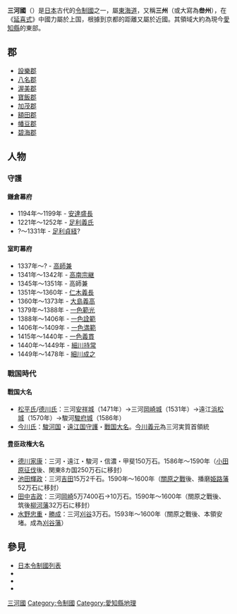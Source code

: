 {{Unreferenced|time=2019-08-09T06:24:18+00:00}}
{{基礎情報 令制国
|国名 = 三河国
|画像 = [[File:Provinces_of_Japan-Mikawa.svg|250px]]
|別称 = 三州・叁州
|所属 = [[東海道|東海道]]
|領域 = [[愛知縣|愛知縣]]東部
|国力 = 上国
|距離 = 近国
|郡= 8郡69鄉
|国府 = 今愛知縣[[豐川市|豐川市]]境內
|国分寺   = 今愛知縣豐川市境內（{{link-ja|三河国分寺}}）
|国分尼寺 = 今愛知縣豐川市境內（{{link-ja|三河国分尼寺跡}}）
|一宮 = [[砥鹿神社|砥鹿神社]]（今愛知縣豐川市境內）
}}

'''三河國'''（{{jpn|j=三河国|kyu=三河國/參河國|hg=みかわのくに|hgt=みかはのくに|rm=Mikawa no kuni|f=y}}）是[[日本|日本]]古代的[[令制國|令制國]]之一，屬[[東海道|東海道]]，又稱'''三州'''（或大寫為'''叁州'''），在《[[延喜式|延喜式]]》中國力屬於上国，根據到京都的距離又屬於近國。其領域大約為現今[[愛知縣|愛知縣]]的東部。

== 郡 ==
* [[設樂郡|設樂郡]]
* [[八名郡|八名郡]]
* [[渥美郡|渥美郡]]
* [[寶飯郡|寶飯郡]]
* [[加茂郡_(三河國)|加茂郡]]
* [[額田郡|額田郡]]
* [[幡豆郡|幡豆郡]]
* [[碧海郡|碧海郡]]

== 人物 ==


=== 守護 ===
==== 鎌倉幕府 ====
* 1194年～1199年 - [[安達盛長|安達盛長]]
* 1221年～1252年 - [[足利義氏_(足利家3代目当主)|足利義氏]]
* ?～1331年 - [[足利貞経|足利貞経]]?

==== 室町幕府 ====
* 1337年～? - [[高師兼|高師兼]]
* 1341年～1342年 - [[高南宗継|高南宗継]]
* 1345年～1351年 - 高師兼
* 1351年～1360年 - [[仁木義長|仁木義長]]
* 1360年～1373年 - [[大島義高|大島義高]]
* 1379年～1388年 - [[一色範光|一色範光]]
* 1388年～1406年 - [[一色詮範|一色詮範]]
* 1406年～1409年 - [[一色満範|一色満範]]
* 1415年～1440年 - [[一色義貫|一色義貫]]
* 1440年～1449年 - [[細川持常|細川持常]]
* 1449年～1478年 - [[細川成之|細川成之]]

=== 戰国時代 ===
==== 戰国大名 ====
*[[松平氏|松平氏]]/[[徳川氏|德川氏]]：三河[[安祥城|安祥城]]（1471年）→三河[[岡崎城|岡崎城]]（1531年）→遠江[[浜松城|浜松城]]（1570年）→駿河[[駿府城|駿府城]]（1586年）
*[[今川氏|今川氏]]：[[駿河国|駿河国]]・[[遠江国|遠江国]][[守護大名|守護]]・[[戦国大名|戰国大名]]。[[今川義元|今川義元]]為三河実質首領統

==== 豊臣政権大名 ====
*[[德川家康|德川家康]]：三河・遠江・駿河・信濃・甲斐150万石。1586年～1590年（[[小田原征伐|小田原征伐]]後、関東8カ国250万石に移封）
*[[池田輝政|池田輝政]]：三河[[吉田城_(三河国)|吉田]]15万2千石。1590年～1600年（[[關原之戦|關原之戰]]後、播磨[[姫路藩|姫路藩]]52万石に移封）
*[[田中吉政|田中吉政]]：三河[[岡崎城|岡崎]]5万7400石→10万石。1590年～1600年（關原之戰後、筑後[[柳河藩|柳河藩]]32万石に移封）
*[[水野忠重|水野忠重]]・[[水野勝成|勝成]]：三河[[刈谷城|刈谷]]3万石。1593年～1600年（關原之戰後、本領安堵。成為[[刈谷藩|刈谷藩]]）

== 參見 ==
* [[日本令制國列表|日本令制國列表]]
* {{link-ja|西三河|西三河}}
* {{link-ja|東三河|東三河}}
* {{link-ja|尾三|尾三}}

{{三河國的郡}}
{{日本令制國}}

{{DEFAULTSORT:Mikawa no kuni}}
[[Category:三河國|]]
[[Category:令制國|Category:令制國]]
[[Category:愛知縣地理|Category:愛知縣地理]]